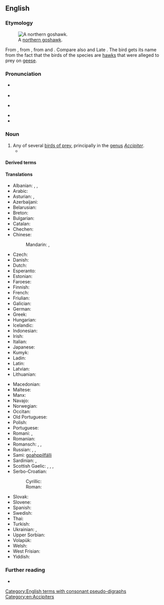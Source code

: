 ==English==

===Etymology===
[[File:Northern Goshawk ad M2.jpg|thumb|A [[northern goshawk]].]]

{{root|en|ine-pro|*keh₂p-}}
From {{inh|en|enm|goshauk}}, from {{inh|en|ang|gōshafoc|t=goose hawk}}, from {{m|ang|gōs|t=goose}} and {{m|ang|hafoc|t=hawk}}. Compare also {{cog|non|gáshaukr}} and Late {{cog|enm|gosling}}. The bird gets its name from the fact that the birds of the species are [[hawk]]s that were alleged to prey on [[goose|geese]].

===Pronunciation===
* {{a|RP}} {{IPA|en|/ˈɡɒshɔːk/}}
* {{audio|en|LL-Q1860 (eng)-Vealhurl-goshawk.wav|Audio (Southern England)}}
* {{a|CA}} {{IPA|en|/ˈɡɑshɑk/}}
* {{rhymes|en|ɒshɔːk|ɑshɑk|s=2}}
* {{hyphenation|en|gos|hawk}}

===Noun===
{{en-noun}}

# Any of several [[bird of prey|birds of prey]], principally in the [[genus]] ''[[Accipiter]]''.
#* {{RQ:Scott Abbot|volume=II|chapter=II|page=43|passage=But you heed me no more than a '''goss-hawk''' minds a yellow yoldring.}}

====Derived terms====
{{col3|en
|{{vern|African goshawk}}
|{{vern|black goshawk}} (''{{ll|mul|Accipiter melanoleucus}}'')
|{{vern|black-mantled goshawk}}
|[[brown goshawk]] (''{{ll|mul|Accipiter fasciatus}}'')
|{{vern|chestnut-shouldered goshawk}}
|{{vern|Chinese goshawk}} (''{{ll|mul|Accipiter soloensis}}'')
|{{vern|crested goshawk}}
|{{vern|dark chanting goshawk}}
|{{vern|eastern chanting goshawk}}
|{{vern|Fiji goshawk}}
|{{vern|Frances' goshawk}}
|{{vern|Gabar goshawk}}
|{{vern|grey-bellied goshawk}}
|{{vern|grey goshawk}}
|{{vern|grey-headed goshawk}}
|{{vern|Henst's goshawk}}
|{{vern|Meyer's goshawk}}
|{{vern|Moluccan goshawk}}
|{{vern|New Britain goshawk}}
|[[northern goshawk]] (''{{ll|mul|Accipiter gentilis}}'')
|{{vern|pale chanting goshawk}} (''{{ll|mul|Melierax canorus}}'')
|{{vern|pied goshawk}} (''{{ll|mul|Accipiter albogularis}}'')
|{{vern|red-chested goshawk}} (''{{ll|mul|Accipiter toussenelii}}'')
|{{vern|red goshawk}} (''{{ll|mul|Erythrotriorchis radiatus}}'')
|{{vern|spot-tailed goshawk}} (''{{ll|mul|Accipiter trinotatus}}'')
|{{vern|Sulawesi goshawk}}
|{{vern|white-bellied goshawk}} (''{{ll|mul|Accipiter haplochrous}}'')
}}

====Translations====
{{trans-top|bird of prey principally in the genus ''Accipiter''}}
* Albanian: {{t+|sq|petrit|m}}, {{t+|sq|gjeraqinë|f}}, {{t+|sq|sokol|m}}
* Arabic: {{t-needed|ar}}
* Asturian: {{t|ast|ferre|m}}, {{t|ast|taforru|m}}
* Azerbaijani: {{t|az|tetraçalan}}
* Belarusian: {{t|be|цецяру́к|m}}
* Breton: {{t|br|gwazsparfell}}
* Bulgarian: {{t|bg|я́стреб кокошкар|m}}
* Catalan: {{t+|ca|astor|m}}
* Chechen: {{t|ce|куьйра}}
* Chinese:
*: Mandarin: {{t+|cmn|蒼鷹}}, {{t+|cmn|苍鹰|tr=cāngyīng}}
* Czech: {{t+|cs|jestřáb}}
* Danish: {{t+|da|duehøg}}
* Dutch: {{t+|nl|havik|m}}
* Esperanto: {{t+|eo|akcipitro}}
* Estonian: {{t+|et|kanakull}}
* Faroese: {{t|fo|høsnaheykur}}
* Finnish: {{t+|fi|kanahaukka}}
* French: {{t+|fr|autour|m}}
* Friulian: {{t|fur|cagnŕs}}
* Galician: {{t+|gl|azor|m}}
* German: {{t+|de|Habicht|m}}
* Greek: {{t|el|διπλοσάινο}}
* Hungarian: {{t+|hu|héja}}
* Icelandic: {{t|is|gáshaukur}}
* Indonesian: {{t|id|elang-alap}}
* Irish: {{t|ga|spioróg mhór|f}}
* Italian: {{t+|it|astore|m}}
* Japanese: {{t+|ja|オオタカ|tr=ōtaka}}
* Kumyk: {{t|kum|къарчыгъа}}
* Ladin: {{t|lld|sparvel gran}}
* Latin: {{t|la|Accipiter gentilis}}
* Latvian: {{t|lv|vistu vanags}}
* Lithuanian: {{t+|lt|vištvanagis}}
{{trans-mid}}
* Macedonian: {{t|mk|јастреб кокошкар}}
* Maltese: {{t|mt|sparvier tal-ħamiem}}
* Manx: {{t|gv|shawk ny sperriu|m}}
* Navajo: {{t|nv|giníłbáhí}}
* Norwegian: {{t|no|hønsehauk}}
* Occitan: {{t+|oc|astor}}
* Old Portuguese: {{t|roa-opt|açor}}
* Polish: {{t+|pl|jastrząb|m}}
* Portuguese: {{t+|pt|açor|m}}
* Romani: {{t|rom|hulyo|m}}, {{t|rom|hulyaika|f}}
* Romanian: {{t+|ro|uliu|m}}
* Romansch: {{t|rm|sprer}}, {{t|rm|sprer gond}}, {{t|rm|sprer da giaglinas}}
* Russian: {{t+|ru|тетеревя́тник|m}}, {{t+|ru|я́стреб-тетеревя́тник|m}}, {{t|ru|большо́й я́стреб|m}}
* Sami: [[goahppilfálli]]
* Sardinian: {{t|sc|stori columbinu}}, {{t|sc|istore lepperajolu}}
* Scottish Gaelic: {{t|gd|glas-sheabhag|f}}, {{t|gd|seabhag-riabhach|f}}, {{t|gd|seabhag-mhór|f}}, {{t|gd|gos-sheabhag|f}}
* Serbo-Croatian:
*: Cyrillic: {{t|sh|jастреб кокошар}}
*: Roman: {{t+|sh|jastreb kokošar}}
* Slovak: {{t+|sk|jastrab lesný}}
* Slovene: {{t|sl|kragulj}}
* Spanish: {{t+|es|azor|m}}
* Swedish: {{t+|sv|duvhök|c}}
* Thai: {{t-needed|th}}
* Turkish: {{t+|tr|çakır}}
* Ukrainian: {{t|uk|я́струб вели́кий|m}}, {{t|uk|тетерев’я́тник|m}}
* Upper Sorbian: {{t|hsb|jatřob}}
* Volapük: {{t|vo|gokahauk}}
* Welsh: {{t|cy|gwalch marth|m}}
* West Frisian: {{t|fy|hauk}}
* Yiddish: {{t-needed|yi}}
{{trans-bottom}}

===Further reading===
* {{pedia}}

[[Category:English terms with consonant pseudo-digraphs]]
[[Category:en:Accipiters]]